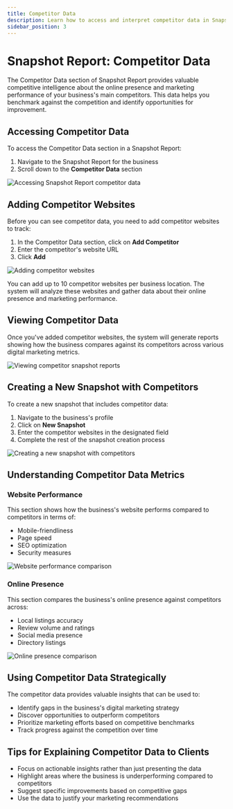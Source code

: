 ```yaml
---
title: Competitor Data
description: Learn how to access and interpret competitor data in Snapshot Report
sidebar_position: 3
---
```


# Snapshot Report: Competitor Data

The Competitor Data section of Snapshot Report provides valuable competitive intelligence about the online presence and marketing performance of your business's main competitors. This data helps you benchmark against the competition and identify opportunities for improvement.

## Accessing Competitor Data

To access the Competitor Data section in a Snapshot Report:

1. Navigate to the Snapshot Report for the business
2. Scroll down to the **Competitor Data** section

![Accessing Snapshot Report competitor data](/img/snapshot-report/competitor-data/access-snapshot.jpg)

## Adding Competitor Websites

Before you can see competitor data, you need to add competitor websites to track:

1. In the Competitor Data section, click on **Add Competitor**
2. Enter the competitor's website URL
3. Click **Add**

![Adding competitor websites](/img/snapshot-report/competitor-data/competitors-websites.jpg)

You can add up to 10 competitor websites per business location. The system will analyze these websites and gather data about their online presence and marketing performance.

## Viewing Competitor Data

Once you've added competitor websites, the system will generate reports showing how the business compares against its competitors across various digital marketing metrics.

![Viewing competitor snapshot reports](/img/snapshot-report/competitor-data/competitors-snapshot-reports.jpg)

## Creating a New Snapshot with Competitors

To create a new snapshot that includes competitor data:

1. Navigate to the business's profile
2. Click on **New Snapshot**
3. Enter the competitor websites in the designated field
4. Complete the rest of the snapshot creation process

![Creating a new snapshot with competitors](/img/snapshot-report/competitor-data/new-snapshot-competitors.jpg)

## Understanding Competitor Data Metrics

### Website Performance

This section shows how the business's website performs compared to competitors in terms of:

- Mobile-friendliness
- Page speed
- SEO optimization
- Security measures

![Website performance comparison](/img/snapshot-report/competitor-data/competitor-data-section1.jpg)

### Online Presence

This section compares the business's online presence against competitors across:

- Local listings accuracy
- Review volume and ratings
- Social media presence
- Directory listings

![Online presence comparison](/img/snapshot-report/competitor-data/competitor-data-section2.jpg)

## Using Competitor Data Strategically

The competitor data provides valuable insights that can be used to:

- Identify gaps in the business's digital marketing strategy
- Discover opportunities to outperform competitors
- Prioritize marketing efforts based on competitive benchmarks
- Track progress against the competition over time

## Tips for Explaining Competitor Data to Clients

- Focus on actionable insights rather than just presenting the data
- Highlight areas where the business is underperforming compared to competitors
- Suggest specific improvements based on competitive gaps
- Use the data to justify your marketing recommendations